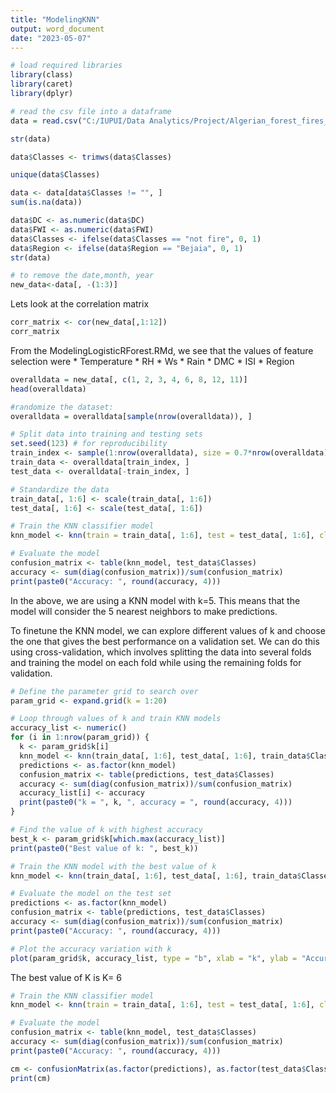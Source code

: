 ---
title: "ModelingKNN"
output: word_document
date: "2023-05-07"
---

```{r}
# load required libraries
library(class)
library(caret)
library(dplyr)
```

```{r}
# read the csv file into a dataframe
data = read.csv("C:/IUPUI/Data Analytics/Project/Algerian_forest_fires_dataset_UPDATE.csv", header = TRUE)

str(data)
```

```{r}
data$Classes <- trimws(data$Classes)

unique(data$Classes)
```

```{r}
data <- data[data$Classes != "", ]
sum(is.na(data))
```

```{r}
data$DC <- as.numeric(data$DC)
data$FWI <- as.numeric(data$FWI)
data$Classes <- ifelse(data$Classes == "not fire", 0, 1)
data$Region <- ifelse(data$Region == "Bejaia", 0, 1)
str(data)
```

```{r}
# to remove the date,month, year 
new_data<-data[, -(1:3)]
```

Lets look at the correlation matrix

```{r}
corr_matrix <- cor(new_data[,1:12])
corr_matrix
```

From the ModelingLogisticRForest.RMd, we see that the values of feature selection were 
* Temperature
* RH
* Ws
* Rain
* DMC
* ISI
* Region

```{r}
overalldata = new_data[, c(1, 2, 3, 4, 6, 8, 12, 11)]
head(overalldata)
```

```{r}
#randomize the dataset:
overalldata = overalldata[sample(nrow(overalldata)), ]
```


```{r}
# Split data into training and testing sets
set.seed(123) # for reproducibility
train_index <- sample(1:nrow(overalldata), size = 0.7*nrow(overalldata), replace = FALSE)
train_data <- overalldata[train_index, ]
test_data <- overalldata[-train_index, ]
```

```{r}
# Standardize the data
train_data[, 1:6] <- scale(train_data[, 1:6])
test_data[, 1:6] <- scale(test_data[, 1:6])
```

```{r}
# Train the KNN classifier model
knn_model <- knn(train = train_data[, 1:6], test = test_data[, 1:6], cl = train_data$Classes, k = 5)
```

```{r}
# Evaluate the model
confusion_matrix <- table(knn_model, test_data$Classes)
accuracy <- sum(diag(confusion_matrix))/sum(confusion_matrix)
print(paste0("Accuracy: ", round(accuracy, 4)))
```

In the above, we are using a KNN model with k=5. This means that the model will consider the 5 nearest neighbors to make predictions.

To finetune the KNN model, we can explore different values of k and choose the one that gives the best performance on a validation set. We can do this using cross-validation, which involves splitting the data into several folds and training the model on each fold while using the remaining folds for validation.


```{r}
# Define the parameter grid to search over
param_grid <- expand.grid(k = 1:20)

# Loop through values of k and train KNN models
accuracy_list <- numeric()
for (i in 1:nrow(param_grid)) {
  k <- param_grid$k[i]
  knn_model <- knn(train_data[, 1:6], test_data[, 1:6], train_data$Classes, k = k)
  predictions <- as.factor(knn_model)
  confusion_matrix <- table(predictions, test_data$Classes)
  accuracy <- sum(diag(confusion_matrix))/sum(confusion_matrix)
  accuracy_list[i] <- accuracy
  print(paste0("k = ", k, ", accuracy = ", round(accuracy, 4)))
}

# Find the value of k with highest accuracy
best_k <- param_grid$k[which.max(accuracy_list)]
print(paste0("Best value of k: ", best_k))

# Train the KNN model with the best value of k
knn_model <- knn(train_data[, 1:6], test_data[, 1:6], train_data$Classes, k = best_k)

# Evaluate the model on the test set
predictions <- as.factor(knn_model)
confusion_matrix <- table(predictions, test_data$Classes)
accuracy <- sum(diag(confusion_matrix))/sum(confusion_matrix)
print(paste0("Accuracy: ", round(accuracy, 4)))

# Plot the accuracy variation with k
plot(param_grid$k, accuracy_list, type = "b", xlab = "k", ylab = "Accuracy")
```

The best value of K  is K= 6

```{r}
# Train the KNN classifier model
knn_model <- knn(train = train_data[, 1:6], test = test_data[, 1:6], cl = train_data$Classes, k = 6)
```

```{r}
# Evaluate the model
confusion_matrix <- table(knn_model, test_data$Classes)
accuracy <- sum(diag(confusion_matrix))/sum(confusion_matrix)
print(paste0("Accuracy: ", round(accuracy, 4)))
```

```{r}
cm <- confusionMatrix(as.factor(predictions), as.factor(test_data$Classes))
print(cm)
```

